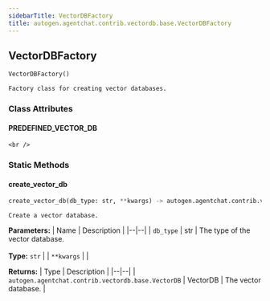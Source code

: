 ```yaml
---
sidebarTitle: VectorDBFactory
title: autogen.agentchat.contrib.vectordb.base.VectorDBFactory
---
```

<h2 id="autogen.agentchat.contrib.vectordb.base.VectorDBFactory" class="doc doc-heading">
    <code class="doc-symbol doc-symbol-heading doc-symbol-class"></code>
    <span class="doc doc-object-name doc-class-name">VectorDBFactory</span>
    <a href="#autogen.agentchat.contrib.vectordb.base.VectorDBFactory" class="headerlink" title="Permanent link"></a>
</h2>

```python
VectorDBFactory()
```

    Factory class for creating vector databases.

### Class Attributes

<code class="doc-symbol doc-symbol-heading doc-symbol-attribute"></code>
#### PREDEFINED_VECTOR_DB
<a href="#autogen.agentchat.contrib.vectordb.base.VectorDBFactory.PREDEFINED_VECTOR_DB" class="headerlink" title="Permanent link"></a>

    <br />

### Static Methods

<code class="doc-symbol doc-symbol-heading doc-symbol-method"></code>
#### create_vector_db
<a href="#autogen.agentchat.contrib.vectordb.base.VectorDBFactory.create_vector_db" class="headerlink" title="Permanent link"></a>

```python
create_vector_db(db_type: str, **kwargs) -> autogen.agentchat.contrib.vectordb.base.VectorDB
```

    Create a vector database.

<b>Parameters:</b>
| Name | Description |
|--|--|
| `db_type` | str | The type of the vector database.<br/><br/>**Type:** `str` |
| `**kwargs` |  |

<b>Returns:</b>
| Type | Description |
|--|--|
| `autogen.agentchat.contrib.vectordb.base.VectorDB` | VectorDB \| The vector database. |

<br />